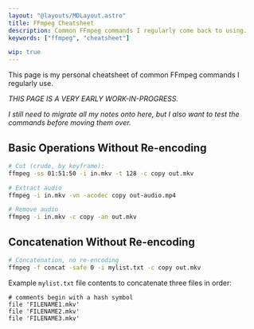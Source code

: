 ```yaml
---
layout: "@layouts/MDLayout.astro"
title: FFmpeg Cheatsheet
description: Common FFmpeg commands I regularly come back to using.
keywords: ["ffmpeg", "cheatsheet"]

wip: true
---
```


This page is my personal cheatsheet of common FFmpeg commands I regularly use.

*THIS PAGE IS A VERY EARLY WORK-IN-PROGRESS.*

*I still need to migrate all my notes onto here, but I also want to test the commands before moving them over.*

## Basic Operations Without Re-encoding

```bash
# Cut (crude, by keyframe):
ffmpeg -ss 01:51:50 -i in.mkv -t 128 -c copy out.mkv

# Extract audio
ffmpeg -i in.mkv -vn -acodec copy out-audio.mp4

# Remove audio
ffmpeg -i in.mkv -c copy -an out.mkv
```

## Concatenation Without Re-encoding

```bash
# Concatenation, no re-encoding
ffmpeg -f concat -safe 0 -i mylist.txt -c copy out.mkv
```

Example `mylist.txt` file contents to concatenate three files in order:
```
# comments begin with a hash symbol
file 'FILENAME1.mkv'
file 'FILENAME2.mkv'
file 'FILENAME3.mkv'
```

